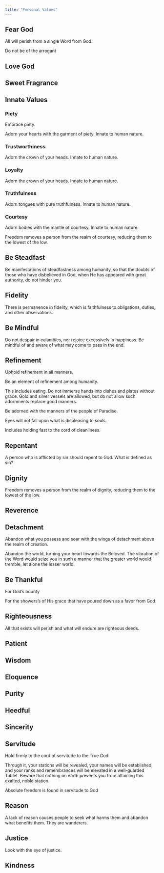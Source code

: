 ```yaml
---
title: "Personal Values"
---
```


## Fear God

All will perish from a single Word from God.

Do not be of the arrogant

## Love God

## Sweet Fragrance

## Innate Values

### Piety

Embrace piety.

Adorn your hearts with the garment of piety. Innate to human nature.

### Trustworthiness

Adorn the crown of your heads. Innate to human nature.

### Loyalty

Adorn the crown of your heads. Innate to human nature.

### Truthfulness

Adorn tongues with pure truthfulness. Innate to human nature.

### Courtesy

Adorn bodies with the mantle of courtesy. Innate to human nature.

Freedom removes a person from the realm of courtesy, reducing them to the lowest of the low.

## Be Steadfast

Be manifestations of steadfastness among humanity, so that the doubts of those who have disbelieved in God, when He has appeared with great authority, do not hinder you.

## Fidelity

There is permanence in fidelity, which is faithfulness to obligations, duties, and other observations.

## Be Mindful

Do not despair in calamities, nor rejoice excessively in happiness. Be mindful of and aware of what may come to pass in the end.

## Refinement

Uphold refinement in all manners.

Be an element of refinement among humanity.

This includes eating. Do not immerse hands into dishes and plates without grace. Gold and silver vessels are allowed, but do not allow such adornments replace good manners.

Be adorned with the manners of the people of Paradise.

Eyes will not fall upon what is displeasing to souls.

Includes holding fast to the cord of cleanliness.

## Repentant

A person who is afflicted by sin should repent to God. What is defined as sin?

## Dignity

Freedom removes a person from the realm of dignity, reducing them to the lowest of the low.

## Reverence

## Detachment

Abandon what you possess and soar with the wings of detachment above the realm of creation.

Abandon the world, turning your heart towards the Beloved. The vibration of the Word would seize you in such a manner that the greater world would tremble, let alone the lesser world.

## Be Thankful

For God's bounty

For the showers's of His grace that have poured down as a favor from God.

## Righteousness

All that exists will perish and what will endure are righteous deeds.

## Patient

## Wisdom

## Eloquence

## Purity

## Heedful

## Sincerity

## Servitude

Hold firmly to the cord of servitude to the True God.

Through it, your stations will be revealed, your names will be established, and your ranks and remembrances will be elevated in a well-guarded Tablet. Beware that nothing on earth prevents you from attaining this exalted, noble station.

Absolute freedom is found in servitude to God

## Reason

A lack of reason causes people to seek what harms them and abandon what benefits them. They are wanderers.

## Justice

Look with the eye of justice.

## Kindness
